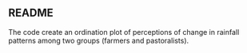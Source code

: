 ## README

The code create an ordination plot of perceptions of change in rainfall patterns among two groups (farmers and pastoralists).
